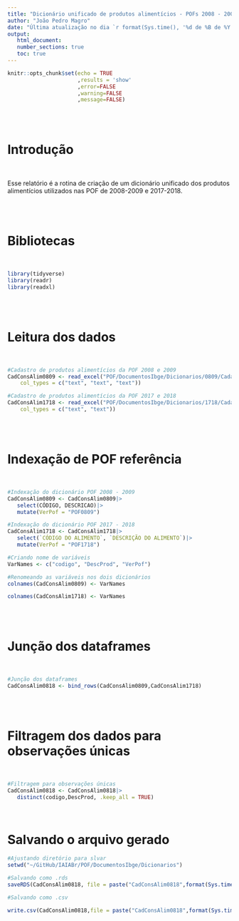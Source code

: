 ```yaml
---
title: "Dicionário unificado de produtos alimentícios - POFs 2008 - 2009 e 2017 - 2018"
author: "João Pedro Magro"
date: "Última atualização no dia `r format(Sys.time(), '%d de %B de %Y')` ás `r format(Sys.time(), '%H:%M')`"
output: 
   html_document:
   number_sections: true
   toc: true
---
```


```r
knitr::opts_chunk$set(echo = TRUE
                      ,results = 'show'
                      ,error=FALSE
                      ,warning=FALSE
                      ,message=FALSE)
```

<br>
<br>

# Introdução {-}

<br>

Esse relatório é a rotina de criação de um dicionário unificado dos produtos alimentícios utilizados nas POF de 2008-2009 e 2017-2018.

<br>
<br>

# Bibliotecas {-}

<br>

```r
library(tidyverse)
library(readr)
library(readxl)
```

<br>
<br>

# Leitura dos dados

<br>

```r
#Cadastro de produtos alimentícios da POF 2008 e 2009
CadConsAlim0809 <- read_excel("POF/DocumentosIbge/Dicionarios/0809/Cadastro de Produtos do Consumo Alimentar POF 2008-2009.xls", 
    col_types = c("text", "text", "text"))

#Cadastro de produtos alimentícios da POF 2017 e 2018
CadConsAlim1718 <- read_excel("POF/DocumentosIbge/Dicionarios/1718/Cadastro de Produtos do Consumo Alimentar.xls", 
    col_types = c("text", "text"))
```

<br>
<br>

# Indexação de POF referência

<br>

```r
#Indexação do dicionário POF 2008 - 2009
CadConsAlim0809 <- CadConsAlim0809|>
   select(CÓDIGO, DESCRICAO)|>
   mutate(VerPof = "POF0809")

#Indexação do dicionário POF 2017 - 2018
CadConsAlim1718 <- CadConsAlim1718|>
   select(`CÓDIGO DO ALIMENTO`, `DESCRIÇÃO DO ALIMENTO`)|>
   mutate(VerPof = "POF1718")

#Criando nome de variáveis
VarNames <- c("codigo", "DescProd", "VerPof")

#Renomeando as variáveis nos dois dicionários
colnames(CadConsAlim0809) <- VarNames

colnames(CadConsAlim1718) <- VarNames

```

<br>
<br>

# Junção dos dataframes 

<br>

```r
#Junção dos dataframes
CadConsAlim0818 <- bind_rows(CadConsAlim0809,CadConsAlim1718)
```

<br>
<br>

# Filtragem dos dados para observações únicas

<br>

```r
#Filtragem para observações únicas
CadConsAlim0818 <- CadConsAlim0818|>
   distinct(codigo,DescProd, .keep_all = TRUE)
```

<br>

# Salvando o arquivo gerado

```r
#Ajustando diretório para slvar
setwd("~/GitHub/IAIABr/POF/DocumentosIbge/Dicionarios")

#Salvando como .rds
saveRDS(CadConsAlim0818, file = paste("CadConsAlim0818",format(Sys.time(), '%d_%m_%Y'),".rds",sep=""))

#Salvando como .csv

write.csv(CadConsAlim0818,file = paste("CadConsAlim0818",format(Sys.time(), '%d_%m_%Y'),".csv",sep=""))

```

<br>
<br>
<br>
<br>
<br>
<br>
